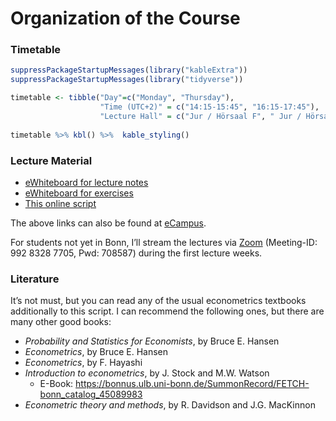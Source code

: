 # Organization of the Course {-} 


### Timetable {-}

```r
suppressPackageStartupMessages(library("kableExtra"))
suppressPackageStartupMessages(library("tidyverse"))

timetable <- tibble("Day"=c("Monday", "Thursday"),
                    "Time (UTC+2)" = c("14:15-15:45", "16:15-17:45"),
                    "Lecture Hall" = c("Jur / Hörsaal F", "	Jur / Hörsaal F"))
           
timetable %>% kbl() %>%  kable_styling()
```

### Lecture Material 

* [eWhiteboard for lecture notes](https://uni-bonn.sciebo.de/s/utwT9e0txGVDOpP)
* [eWhiteboard for exercises](https://uni-bonn.sciebo.de/s/Q0bER32lycuw6NV)
* [This online script](https://www.dliebl.com/Script-Econometrics-MSc/)


The above links can also be found at [eCampus](https://ecampus.uni-bonn.de/goto_ecampus_crs_2700232.html).


For students not yet in Bonn, I'll stream the lectures via [Zoom](
https://uni-bonn.zoom.us/j/99283287705?pwd=UHFoRTlwYkNqb0k2ODRjdEluY2FXZz09) (Meeting-ID: 992 8328 7705, Pwd: 708587) during the first lecture weeks. 


### Literature {-}

It's not must, but you can read any of the usual econometrics textbooks additionally to this script. I can recommend the following ones, but there are many other good books: 

* *Probability and Statistics for Economists*, by Bruce E. Hansen
* *Econometrics*, by Bruce E. Hansen
* *Econometrics*, by F. Hayashi
<!-- * *A guide to modern econometrics*, by M. Verbeek -->
* *Introduction to econometrics*, by J. Stock and M.W. Watson 
  * E-Book: [https://bonnus.ulb.uni-bonn.de/SummonRecord/FETCH-bonn_catalog_45089983](https://bonnus.ulb.uni-bonn.de/SummonRecord/FETCH-bonn_catalog_45089983)
* *Econometric theory and methods*, by R. Davidson and J.G. MacKinnon
<!-- * *A primer in econometric theory*, by J. Stachurski -->



